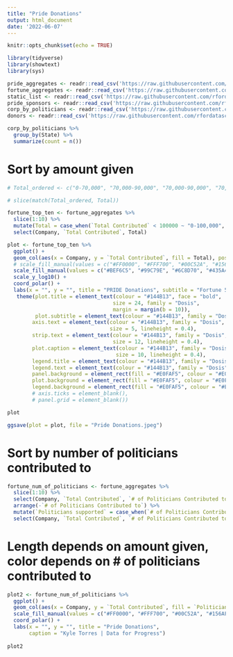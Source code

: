 ```yaml
---
title: "Pride Donations"
output: html_document
date: '2022-06-07'
---
```


```r
knitr::opts_chunk$set(echo = TRUE)

library(tidyverse)
library(showtext)
library(sys)
```

```r
pride_aggregates <- readr::read_csv('https://raw.githubusercontent.com/rfordatascience/tidytuesday/master/data/2022/2022-06-07/pride_aggregates.csv')
fortune_aggregates <- readr::read_csv('https://raw.githubusercontent.com/rfordatascience/tidytuesday/master/data/2022/2022-06-07/fortune_aggregates.csv')
static_list <- readr::read_csv('https://raw.githubusercontent.com/rfordatascience/tidytuesday/master/data/2022/2022-06-07/static_list.csv')
pride_sponsors <- readr::read_csv('https://raw.githubusercontent.com/rfordatascience/tidytuesday/master/data/2022/2022-06-07/pride_sponsors.csv')
corp_by_politicians <- readr::read_csv('https://raw.githubusercontent.com/rfordatascience/tidytuesday/master/data/2022/2022-06-07/corp_by_politician.csv')
donors <- readr::read_csv('https://raw.githubusercontent.com/rfordatascience/tidytuesday/master/data/2022/2022-06-07/donors.csv')
```


```r
corp_by_politicians %>%
  group_by(State) %>%
  summarize(count = n())
```

# Sort by amount given
```r
# Total_ordered <- c("0-70,000", "70,000-90,000", "70,000-90,000", "70,000-90,000", "90,000-100,000", "100,000-150,000", "100,000-150,000", "100,000-150,000", "100,000-150,000") 

# slice(match(Total_ordered, Total))

fortune_top_ten <- fortune_aggregates %>%
  slice(1:10) %>%
  mutate(Total = case_when(`Total Contributed` < 100000 ~ "0-100,000", `Total Contributed` < 150000 ~ "100,000-150,000", `Total Contributed` < 200000 ~ "150,000-200,000", TRUE ~ "200,000 +")) %>%
  select(Company, `Total Contributed`, Total)
```


```r
plot <- fortune_top_ten %>%
  ggplot() +
  geom_col(aes(x = Company, y = `Total Contributed`, fill = Total), position = "dodge") +
  # scale_fill_manual(values = c("#FF0000", "#FFF700", "#00C52A", "#156AFF", "#BF20FF", "#FF7C00")) +
  scale_fill_manual(values = c("#BEF6C5", "#99C79E", "#6C8D70", "#435A46")) +
  scale_y_log10() +
  coord_polar() +
  labs(x = "", y = "", title = "PRIDE Donations", subtitle = "Fortune 500 companies with the largest donations to anti-LGBTQ politicians", caption = "Kyle Torres | Data for Progress") +
   theme(plot.title = element_text(colour = "#144B13", face = "bold", 
                                  size = 24, family = "Dosis", 
                                  margin = margin(b = 10)),
         plot.subtitle = element_text(colour = "#144B13", family = "Dosis"),
        axis.text = element_text(colour = "#144B13", family = "Dosis", 
                                 size = 5, lineheight = 0.4),
        strip.text = element_text(colour = "#144B13", family = "Dosis", 
                                  size = 12, lineheight = 0.4),
        plot.caption = element_text(colour = "#144B13", family = "Dosis", 
                                   size = 10, lineheight = 0.4),
        legend.title = element_text(colour = "#144B13", family = "Dosis"),
        legend.text = element_text(colour = "#144B13", family = "Dosis"),
        panel.background = element_rect(fill = "#E0FAF5", colour = "#E0FAF5"),
        plot.background = element_rect(fill = "#E0FAF5", colour = "#E0FAF5"), 
        legend.background = element_rect(fill = "#E0FAF5", colour = "#E0FAF5"),)
        # axis.ticks = element_blank(),
        # panel.grid = element_blank())

plot

ggsave(plot = plot, file = "Pride Donations.jpeg")
```


# Sort by number of politicians contributed to 
```r
fortune_num_of_politicians <- fortune_aggregates %>%
  slice(1:10) %>%
  select(Company, `Total Contributed`, `# of Politicians Contributed to`) %>%
  arrange(-`# of Politicians Contributed to`) %>%
  mutate(`Politicians supported` = case_when(`# of Politicians Contributed to` < 10 ~ "0-10", `# of Politicians Contributed to` < 20 ~ "10-20", `# of Politicians Contributed to` < 30 ~ "20-30", `# of Politicians Contributed to` < 40 ~ "30-40", `# of Politicians Contributed to` < 50 ~ "40-50", TRUE ~ "50 +")) %>%
  select(Company, `Total Contributed`, `# of Politicians Contributed to`, `Politicians supported`)
```


# Length depends on amount given, color depends on # of politicians contributed to
```r
plot2 <- fortune_num_of_politicians %>%
  ggplot() +
  geom_col(aes(x = Company, y = `Total Contributed`, fill = `Politicians supported`), position = "dodge") +
  scale_fill_manual(values = c("#FF0000", "#FFF700", "#00C52A", "#156AFF", "#BF20FF", "#FF7C00")) + # scale_y_log10() +
  coord_polar() +
  labs(x = "", y = "", title = "Pride Donations",
       caption = "Kyle Torres | Data for Progress")
  
plot2
```
